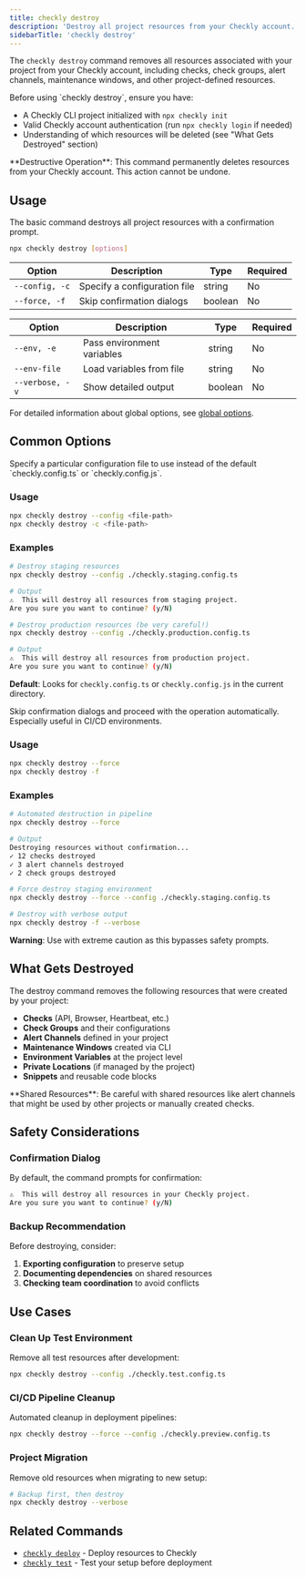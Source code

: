 ```yaml
---
title: checkly destroy
description: 'Destroy all project resources from your Checkly account.'
sidebarTitle: 'checkly destroy'
---
```


The `checkly destroy` command removes all resources associated with your project from your Checkly account, including checks, check groups, alert channels, maintenance windows, and other project-defined resources.

<Accordion title="Prerequisites">
Before using `checkly destroy`, ensure you have:

- A Checkly CLI project initialized with `npx checkly init`
- Valid Checkly account authentication (run `npx checkly login` if needed)
- Understanding of which resources will be deleted (see "What Gets Destroyed" section)

<Warning>
**Destructive Operation**: This command permanently deletes resources from your Checkly account. This action cannot be undone.
</Warning>
</Accordion>

## Usage

The basic command destroys all project resources with a confirmation prompt.

```bash Terminal
npx checkly destroy [options]
```

<Tabs>
<Tab title="Common Options">

| Option | Description | Type | Required |
|--------|-------------|------|----------|
| `--config, -c` | Specify a configuration file | string | No |
| `--force, -f` | Skip confirmation dialogs | boolean | No |

</Tab>
<Tab title="All Global Options">

| Option | Description | Type | Required |
|--------|-------------|------|----------|
| `--env, -e` | Pass environment variables | string | No |
| `--env-file` | Load variables from file | string | No |
| `--verbose, -v` | Show detailed output | boolean | No |

For detailed information about global options, see [global options](/cli/global-options).

</Tab>
</Tabs>

## Common Options

<ResponseField name="--config, -c" type="string">
Specify a particular configuration file to use instead of the default `checkly.config.ts` or `checkly.config.js`.

### Usage
```bash Terminal
npx checkly destroy --config <file-path>
npx checkly destroy -c <file-path>
```

### Examples

<Tabs>
<Tab title="Staging Environment">

```bash Terminal
# Destroy staging resources
npx checkly destroy --config ./checkly.staging.config.ts

# Output
⚠️  This will destroy all resources from staging project.
Are you sure you want to continue? (y/N)
```

</Tab>
<Tab title="Production Environment">

```bash Terminal
# Destroy production resources (be very careful!)
npx checkly destroy --config ./checkly.production.config.ts

# Output
⚠️  This will destroy all resources from production project.
Are you sure you want to continue? (y/N)
```

</Tab>
</Tabs>

**Default**: Looks for `checkly.config.ts` or `checkly.config.js` in the current directory.
</ResponseField>

<ResponseField name="--force, -f" type="boolean">
Skip confirmation dialogs and proceed with the operation automatically. Especially useful in CI/CD environments.

### Usage
```bash Terminal
npx checkly destroy --force
npx checkly destroy -f
```

### Examples

<Tabs>
<Tab title="CI/CD Pipeline">

```bash Terminal
# Automated destruction in pipeline
npx checkly destroy --force

# Output
Destroying resources without confirmation...
✓ 12 checks destroyed
✓ 3 alert channels destroyed
✓ 2 check groups destroyed
```

</Tab>
<Tab title="With Config File">

```bash Terminal
# Force destroy staging environment
npx checkly destroy --force --config ./checkly.staging.config.ts

# Destroy with verbose output
npx checkly destroy -f --verbose
```

</Tab>
</Tabs>

**Warning**: Use with extreme caution as this bypasses safety prompts.
</ResponseField>

## What Gets Destroyed

The destroy command removes the following resources that were created by your project:

- **Checks** (API, Browser, Heartbeat, etc.)
- **Check Groups** and their configurations
- **Alert Channels** defined in your project
- **Maintenance Windows** created via CLI
- **Environment Variables** at the project level
- **Private Locations** (if managed by the project)
- **Snippets** and reusable code blocks

<Warning>
**Shared Resources**: Be careful with shared resources like alert channels that might be used by other projects or manually created checks.
</Warning>

## Safety Considerations

### Confirmation Dialog
By default, the command prompts for confirmation:

```bash Terminal
⚠️  This will destroy all resources in your Checkly project.
Are you sure you want to continue? (y/N)
```

### Backup Recommendation
Before destroying, consider:
1. **Exporting configuration** to preserve setup
2. **Documenting dependencies** on shared resources
3. **Checking team coordination** to avoid conflicts

## Use Cases

### Clean Up Test Environment
Remove all test resources after development:

```bash Terminal
npx checkly destroy --config ./checkly.test.config.ts
```

### CI/CD Pipeline Cleanup
Automated cleanup in deployment pipelines:

```bash Terminal
npx checkly destroy --force --config ./checkly.preview.config.ts
```

### Project Migration
Remove old resources when migrating to new setup:

```bash Terminal
# Backup first, then destroy
npx checkly destroy --verbose
```

## Related Commands

- [`checkly deploy`](/cli/checkly-deploy) - Deploy resources to Checkly
- [`checkly test`](/cli/checkly-test) - Test your setup before deployment